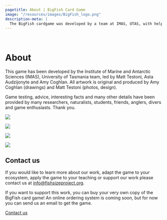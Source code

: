 ```yaml
---
pagetitle: About | BigFish Card Game
image: "/resources/images/BigFish_logo.png"
description-meta: |
  The BigFish cardgame was developed by a team at IMAS, UTAS, with help from many researchers, naturalists, students, friends, anglers, divers and game enthusiasts. To learn more, please contact us.
---
```


::: {.column-screen .hero-img .hero-strip-page .img-container}
   
:::

# About

::::::::: {.column-screen .mx-1 .mx-sm-2 .mx-md-3 .mx-xl-4}
This game has been developed by the Institute of Marine and Antarctic Sciences (IMAS), University of Tasmania team, led by Matt Testoni, Asta Audzijonyte and Amy Coghlan. All artwork is original and produced by Amy Coghlan (drawings) and Matt Testoni (photos, design). 

Game testing, advice, interesting facts and many other details have been provided by many researchers, naturalists, students, friends, anglers, divers and game enthusiasts. Thank you.

:::::: {.grid .justify-contents-evenly .align-items-center .text-center .spacer-2em}
::: {.g-col-6 .g-col-md-3}
![](../resources/images/pretty-pics/blue-Grouper-1-small.jpg){.headshot} 
:::

::: {.g-col-6 .g-col-md-3}
![](../resources/images/pretty-pics/blue-Grouper-1-small.jpg){.headshot} 
:::

::: {.g-col-6 .g-col-md-3}
![](../resources/images/pretty-pics/blue-Grouper-1-small.jpg){.headshot} 
:::

::: {.g-col-6 .g-col-md-3}
![](../resources/images/pretty-pics/blue-Grouper-1-small.jpg){.headshot} 
:::
::::::

## Contact us

If you would like to learn more about our work, adapt the game to your ecosystem, apply the game to your teaching or support our work please contact us at [info@fishsizeproject.org](mailto:info@fishsizeproject.org).

If you want to support this work, you can buy your very own copy of the BigFish card game! An online ordering system is coming soon, but for now you can send us an email to get the game.

::: text-center
[Contact us](mailto:info@fishsizeproject.org){.h3 .btn .btn-secondary}
:::

:::::::::
